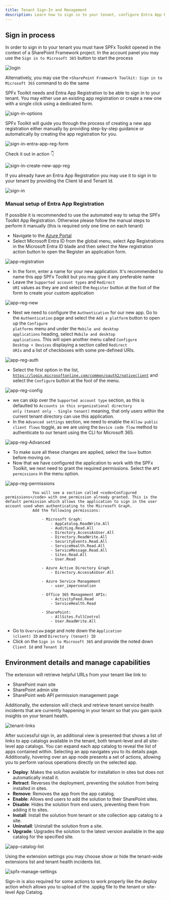 ```yaml
---
title: Tenant Sign-In and Management
description: Learn how to sign in to your tenant, configure Entra App Registrations, and manage tenant capabilities using the SPFx Toolkit.
---
```


## Sign in process

In order to sign in to your tenant you must have SPFx Toolkit opened in the context of a SharePoint Framework project. In the account panel you may use the `Sign in to Microsoft 365` button to start the process

![login](../../../../../assets/images/login.png)

Alternatively, you may use the `>SharePoint Framework Toolkit: Sign in to Microsoft 365` command to do the same

SPFx Toolkit needs and Entra App Registration to be able to sign in to your tenant. You may either use an existing app registration or create a new one with a single click using a dedicated form. 

![sign-in-options](../../../../../assets/images/sign-in-options.png)


SPFx Toolkit will guide you through the process of creating a new app registration either manually by providing step-by-step guidance or automatically by creating the app registration for you.

![sign-in-entra-app-reg-form](../../../../../assets/images/sign-in-entra-app-reg-form.png)

Check it out in action 👇

![sign-in-create-new-app-reg](../../../../../assets/images/sign-in.gif)

If you already have an Entra App Registration you may use it to sign in to your tenant by providing the Client Id and Tenant Id.

![sign-in](../../../../../assets/images/sign-in-existing-app.gif)


### Manual setup of Entra App Registration

If possible it is recommended to use the automated way to setup the SPFx Toolkit App Registration.
Otherwise please follow the manual steps to perform it manually (this is required only one time on each tenant)

- Navigate to the [Azure Portal](https://portal.azure.com/)
- Select Microsoft Entra ID from the global menu, select App Registrations in the Microsoft Entra ID blade and then select the New registration action button to open the Register an application form.

![app-registration](../../../../../assets/images/app-registration.png)

- In the form, enter a name for your new application. It's recommended to name this app SPFx Toolkit but you may give it any preferable name
- Leave the <code>Supported account types</code> and <code>Redirect URI</code> values as they are and select the <code>Register</code> button at the foot 
of the form to create your custom application

![app-reg-new](../../../../../assets/images/app-reg-new.png)

- Next we need to configure the <code>Authentication</code> for our new app. Go to the <code>Authentication</code> page and select the <code>Add a platform</code> button to open up the <code>Configure platforms</code> menu and under the <code>Mobile and desktop applications</code> heading, select <code>Mobile and desktop applications</code>. This will open another menu called <code>Configure Desktop + Devices</code> displaying a section called <code>Redirect URIs</code> and a list of checkboxes with some pre-defined URIs.

![app-reg-auth](../../../../../assets/images/app-reg-auth.png)

- Select the first option in the list, <code>https://login.microsoftonline.com/common/oauth2/nativeclient</code> and select the <code>Configure</code> button at the foot of the menu.

![app-reg-config](../../../../../assets/images/app-reg-config.png)

- we can skip over the <code>Supported account type</code> section, as this is defaulted to <code>Accounts in this organizational directory only (tenant only - Single tenant)</code> meaning, that only users within the current tenant directory can use this application.
- In the <code>Advanced settings</code> section, we need to enable the <code>Allow public client flows</code> toggle, as we are using the <code>Device code flow</code> method to authenticate to our tenant using the CLI for Microsoft 365.

![app-reg-Advanced](../../../../../assets/images/app-reg-advanced.png)

- To make sure all these changes are applied, select the <code>Save</code> button before moving on.
- Now that we have configured the application to work with the SPFx Toolkit, we next need to grant the required permissions. Select the <code>API permissions</code> in the menu option.

![app-reg-permissions](../../../../../assets/images/app-reg-permissions.png)

                You will see a section called <code>Configured permissions</code> with one permission already granted. This is the default permission which allows the application to sign in the user account used when authenticating to the Microsoft Graph.
                Add the following permissions:
                        
                    - Microsoft Graph:
                        - AppCatalog.ReadWrite.All
                        - AuditLog.Read.All
                        - Directory.AccessAsUser.All
                        - Directory.ReadWrite.All
                        - SecurityEvents.Read.All
                        - ServiceHealth.Read.All
                        - ServiceMessage.Read.All
                        - Sites.Read.All
                        - User.Read
                   
                    - Azure Active Directory Graph
                        - Directory.AccessAsUser.All
                    
                    - Azure Service Management
                        - user_impersonation

                    - Office 365 Management APIs:
                        - ActivityFeed.Read
                        - ServiceHealth.Read

                    - SharePoint:
                        - AllSites.FullControl
                        - User.ReadWrite.All

- Go to <code>Overview</code> page and note down the <code>Application (client) ID</code> and <code>Directory (tenant) ID</code>
- Click on the <code>Sign in to Microsoft 365</code> and provide the noted down <code>Client Id</code> and <code>Tenant Id</code>

## Environment details and manage capabilities 

The extension will retrieve helpful URLs from your tenant like link to: 

- SharePoint main site 
- SharePoint admin site
- SharePoint web API permission management page

Additionally, the extension will check and retrieve tenant service health incidents that are currently happening in your tenant so that you gain quick insights on your tenant health.

![tenant-links](../../../../../assets/images/tenant-links.png)

After successful sign in, an additional view is presented that shows a list of links to app catalogs available in the tenant, both tenant-level and all site-level app catalogs. You can expand each app catalog to reveal the list of apps contained within. Selecting an app navigates you to its details page. Additionally, hovering over an app node presents a set of actions, allowing you to perform various operations directly on the selected app.

- **Deploy**: Makes the solution available for installation in sites but does not automatically install it.
- **Retract**: Reverses the deployment, preventing the solution from being installed in sites.
- **Remove**: Removes the app from the app catalog.
- **Enable**: Allows end users to add the solution to their SharePoint sites.
- **Disable**: Hides the solution from end users, preventing them from adding it to sites.
- **Install**: Install the solution from tenant or site collection app catalog to a site.
- **Uninstall**: Uninstall the solution from a site.
- **Upgrade**: Upgrades the solution to the latest version available in the app catalog for the specified site.

![app-catalog-list](../../../../../assets/images/app-catalog-list.png)

Using the extension settings you may choose show or hide the tenant-wide extensions list and tenant health incidents list.

![spfx-manage-settings](../../../../../assets/images/spfx-manage-settings.png)

Sign-in is also required for some actions to work properly like the deploy action which allows you to upload of the .sppkg file to the tenant or site-level App Catalog.